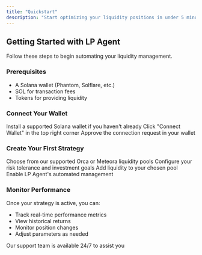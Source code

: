 ```yaml
---
title: "Quickstart"
description: "Start optimizing your liquidity positions in under 5 minutes"
---
```


## Getting Started with LP Agent

Follow these steps to begin automating your liquidity management.

### Prerequisites

- A Solana wallet (Phantom, Solflare, etc.)
- SOL for transaction fees
- Tokens for providing liquidity

### Connect Your Wallet

<Steps>
  <Step title="Install a Wallet">
    Install a supported Solana wallet if you haven't already
  </Step>
  <Step title="Connect to LP Agent">
    Click "Connect Wallet" in the top right corner
  </Step>
  <Step title="Approve Connection">
    Approve the connection request in your wallet
  </Step>
</Steps>

### Create Your First Strategy

<Steps>
  <Step title="Select Pool">
    Choose from our supported Orca or Meteora liquidity pools
  </Step>
  <Step title="Set Parameters">
    Configure your risk tolerance and investment goals
  </Step>
  <Step title="Deposit Funds">Add liquidity to your chosen pool</Step>
  <Step title="Activate Automation">
    Enable LP Agent's automated management
  </Step>
</Steps>

### Monitor Performance

Once your strategy is active, you can:

- Track real-time performance metrics
- View historical returns
- Monitor position changes
- Adjust parameters as needed

<Card title="Need Help?" icon="question" href="/support">
  Our support team is available 24/7 to assist you
</Card>
